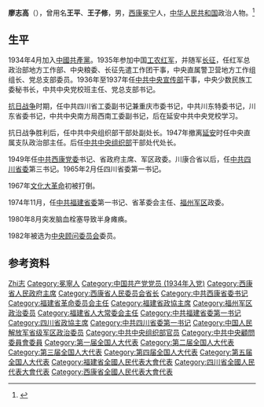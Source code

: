 {{Otheruses|other=名为王平的其他人物|王平}}

'''廖志高'''（{{bd|1913年|5月20日|2000年|8月28日|catIdx=L廖}}），曾用名'''王平'''、'''王子修'''，男，[[西康省|西康]][[冕宁县|冕宁]]人，[[中华人民共和国|中华人民共和国]]政治人物。<ref>{{Cite book|title=中国抗日战争人物大词典|author=刘景泉主编; 沈久泉, 王凯捷, 李卓副主编|publisher=天津大学出版社|year=1999|isbn=|location=|pages=}}</ref>

== 生平 ==
1934年4月加入[[中國共產黨|中國共產黨]]。1935年参加中国[[工农红军|工农红军]]，并随军[[长征|长征]]，任红军总政治部地方工作部、中央粮委、长征先遣工作团干事，中央直属警卫营地方工作组组长、党总支部委员。1936年至1937年任[[中共中央宣传部|中共中央宣传部]]干事，中央少数民族工委秘书长，中共中央党校班主任、党总支部书记。

[[抗日战争|抗日战争]]时期，任中共四川省工委副书记兼重庆市委书记，中共川东特委书记，川东省委书记，中共中央南方局西南工委副书记，后在延安中共中央党校学习。

抗日战争胜利后，任中共中央组织部干部处副处长。1947年撤离[[延安|延安]]时任中央直属支队政治部主任。后任[[中共中央组织部|中共中央组织部]]干部处代处长。

1949年任[[中共|中共]][[西康|西康]][[党委|党委]]书记、省政府主席、军区政委。川康合省以后，任[[中共四川省委|中共四川省委]]第三书记。1965年2月任四川省委第一书记。

1967年[[文化大革命|文化大革命]]初被打倒。

1974年11月，任[[中共福建省委|中共福建省委]]第一书记、省革委会主任、[[福州军区|福州军区]]政委。

1980年8月突发脑血栓塞导致半身瘫痪。

1982年被选为[[中央顾问委员会|中央顾问委员会]]委员。

== 参考资料 ==
{{reflist}}

{{start box}}
{{s-ppo|cpc}}
{{s-new}}
{{s-title|[[中国共产党西康省委员会|中国共产党西康省委员会]]书记|1950年－1955年}}
{{s-none|机构撤销}}
{{s-before|[[李井泉|李井泉]]}}
{{s-title|[[中国共产党四川省委员会|中国共产党四川省委员会]]書記|1965年2月－1967年1月}}
{{s-after|[[张国华_(1914年)|张国华]]}}
{{s-before|[[韩先楚|韩先楚]]}}
{{s-title|[[中国共产党福建省委员会|中国共产党福建省委员会]]书记|1974年－1980年}}
{{s-after|[[项南|项南]]}}
{{s-gov|prc}}
{{s-new}}
{{s-title|[[西康省人民政府|西康省人民政府]][[西康省行政首长列表|主席]]|1950年4月－1955年1月}}
{{s-after|[[廖志高|廖志高]]|[[西康省人民委员会|西康省人民委员会]]省长}}
{{s-before|[[廖志高|廖志高]]|[[西康省人民政府|西康省人民政府]]主席}}
{{s-title|[[西康省人民委员会|西康省人民委员会]][[西康省行政首长列表|省长]]|1955年1月－1955年9月}}
{{s-none|机构撤销}}
{{s-before|[[韩先楚|韩先楚]]}}
{{s-title|[[福建省革命委员会|福建省革命委员会]][[福建行政长官列表|主任]]|1974年11月－1979年12月}}
{{s-after|[[马兴元|马兴元]]|[[福建省人民政府|福建省人民政府]]省长}}
{{s-par|prc-lpc}}
{{s-new}}
{{s-title|[[福建省人民代表大会常务委员会|福建省人民代表大会常务委员会]]主任|1979年12月－1982年3月}}
{{s-after|[[项南|项南]]}}
{{s-par|prc-lcppcc}}
{{s-before|[[李井泉|李井泉]]}}
{{s-title|[[中国人民政治协商会议四川省委员会|中国人民政治协商会议四川省委员会]]主席|1965年12月－1977年12月}}
{{s-after|[[杜心源|杜心源]]}}
{{s-before|[[范式人|范式人]]}}
{{s-title|[[中国人民政治协商会议福建省委员会|中国人民政治协商会议福建省委员会]]主席|1977年12月－1979年12月}}
{{s-after|[[伍洪祥|伍洪祥]]}}
{{end box}}

{{中华人民共和国四川省地方领导人|nocat}}
{{中华人民共和国福建省地方领导人|nocat}}
{{福建行政长官}}
{{西康行政长官}}

{{Authority control}}
{{DEFAULTSORT:Liao廖}}
[[Category:廖姓|Zhi志]]
[[Category:冕寧人|Category:冕寧人]]
[[Category:中国共产党党员_(1934年入党)|Category:中国共产党党员 (1934年入党)]]
[[Category:西康省人民政府主席|Category:西康省人民政府主席]]
[[Category:西康省人民委员会省长|Category:西康省人民委员会省长]]
[[Category:中共西康省委书记|Category:中共西康省委书记]]
[[Category:福建省革命委员会主任|Category:福建省革命委员会主任]]
[[Category:福建省政協主席|Category:福建省政協主席]]
[[Category:福州军区政治委员|Category:福州军区政治委员]]
[[Category:福建省人大常委会主任|Category:福建省人大常委会主任]]
[[Category:中共福建省委第一书记|Category:中共福建省委第一书记]]
[[Category:四川省政協主席|Category:四川省政協主席]]
[[Category:中共四川省委第一书记|Category:中共四川省委第一书记]]
[[Category:中国人民解放军省级军区政治委员|Category:中国人民解放军省级军区政治委员]]
[[Category:中共中央组织部官员|Category:中共中央组织部官员]]
[[Category:中共中央顧問委員會委員|Category:中共中央顧問委員會委員]]
[[Category:第一届全国人大代表|Category:第一届全国人大代表]]
[[Category:第二届全国人大代表|Category:第二届全国人大代表]]
[[Category:第三届全国人大代表|Category:第三届全国人大代表]]
[[Category:第四届全国人大代表|Category:第四届全国人大代表]]
[[Category:第五届全国人大代表|Category:第五届全国人大代表]]
[[Category:福建省全國人民代表大會代表|Category:福建省全國人民代表大會代表]]
[[Category:四川省全國人民代表大會代表|Category:四川省全國人民代表大會代表]]
[[Category:西康省全國人民代表大會代表|Category:西康省全國人民代表大會代表]]